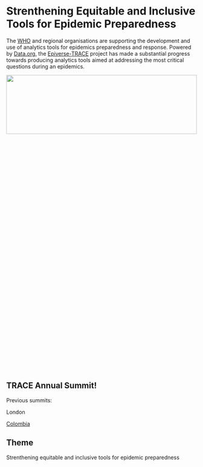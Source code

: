 # Strenthening Equitable and Inclusive Tools for Epidemic Preparedness

The [WHO]() and regional organisations are supporting the development and use of analytics tools for epidemics preparedness and response. Powered by [Data.org](), the [Epiverse-TRACE]() project has made a substantial progress towards producing analytics tools aimed at addressing the most critical questions during an epidemics. 

![](./images/MRCG_Trace_Team.png){fig-align="center" width=100% height=20%}

## TRACE Annual Summit!



Previous summits:

London

[Colombia](https://zenodo.org/records/10932686)

## Theme

Strenthening equitable and inclusive tools for epidemic preparedness
